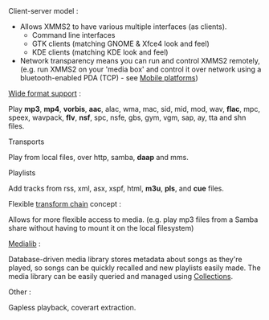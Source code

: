;Client-server model :

* Allows XMMS2 to have various multiple interfaces (as clients).
** Command line interfaces
** GTK clients (matching GNOME & Xfce4 look and feel)
** KDE clients (matching KDE look and feel)
* Network transparency means you can run and control XMMS2 remotely, (e.g. run XMMS2 on your 'media box' and control it over network using a bluetooth-enabled PDA (TCP) - see [[Mobile platforms]])

;[[Media formats | Wide format support]] :
Play '''mp3''', '''mp4''', '''vorbis''', '''aac''', alac, wma, mac, sid, mid, mod, wav, '''flac''', mpc, speex, wavpack, '''flv''', '''nsf''', spc, nsfe, gbs, gym, vgm, sap, ay, tta and shn files. 

;Transports
Play from local files, over http, samba, '''daap''' and mms.

;Playlists
Add tracks from rss, xml, asx, xspf, html, '''m3u''', '''pls''', and '''cue''' files. 

;Flexible [[Transforms|transform chain]] concept :
Allows for more flexible access to media. (e.g. play mp3 files from a Samba share without having to mount it on the local filesystem)
;[[The Medialib | Medialib]] :
Database-driven media library stores metadata about songs as they're played, so songs can be quickly recalled and new playlists easily made. The media library can be easily queried and managed using [[Collections]].
;Other :
Gapless playback, coverart extraction.